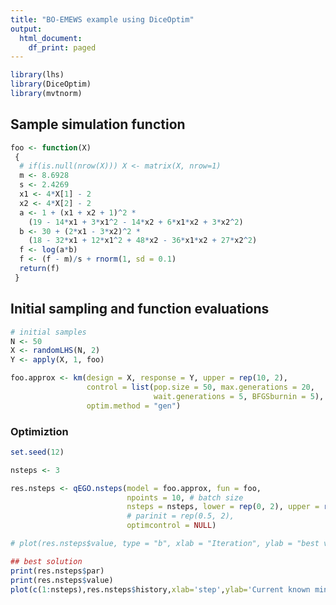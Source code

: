```yaml
---
title: "BO-EMEWS example using DiceOptim"
output:
  html_document:
    df_print: paged
---
```


```r
library(lhs)
library(DiceOptim)
library(mvtnorm)
```

## Sample simulation function

```r

foo <- function(X)
 {
  # if(is.null(nrow(X))) X <- matrix(X, nrow=1)
  m <- 8.6928
  s <- 2.4269
  x1 <- 4*X[1] - 2
  x2 <- 4*X[2] - 2
  a <- 1 + (x1 + x2 + 1)^2 * 
    (19 - 14*x1 + 3*x1^2 - 14*x2 + 6*x1*x2 + 3*x2^2)
  b <- 30 + (2*x1 - 3*x2)^2 * 
    (18 - 32*x1 + 12*x1^2 + 48*x2 - 36*x1*x2 + 27*x2^2)
  f <- log(a*b)
  f <- (f - m)/s + rnorm(1, sd = 0.1)
  return(f)
 }
```

## Initial sampling and function evaluations

```r
# initial samples
N <- 50 
X <- randomLHS(N, 2)
Y <- apply(X, 1, foo)

foo.approx <- km(design = X, response = Y, upper = rep(10, 2),
                 control = list(pop.size = 50, max.generations = 20, 
                                wait.generations = 5, BFGSburnin = 5), 
                 optim.method = "gen")
```

### Optimiztion

```r
set.seed(12)

nsteps <- 3

res.nsteps <- qEGO.nsteps(model = foo.approx, fun = foo,
                          npoints = 10, # batch size
                          nsteps = nsteps, lower = rep(0, 2), upper = rep(1, 2),
                          # parinit = rep(0.5, 2),
                          optimcontrol = NULL)

# plot(res.nsteps$value, type = "b", xlab = "Iteration", ylab = "best value")
```

```r
## best solution 
print(res.nsteps$par)
print(res.nsteps$value)
plot(c(1:nsteps),res.nsteps$history,xlab='step',ylab='Current known minimum')
```





